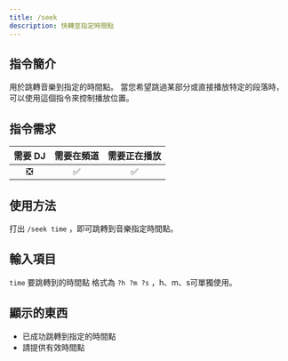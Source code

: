 ```yaml
---
title: /seek
description: 快轉至指定時間點
---
```


## 指令簡介
<Info>
用於跳轉音樂到指定的時間點。    
當您希望跳過某部分或直接播放特定的段落時，可以使用這個指令來控制播放位置。
</Info>

## 指令需求
| 需要 DJ |	需要在頻道 | 需要正在播放 |
| :-----: | :-------: | :---------: |
|   ❎   |    ✅     |     ✅      |

## 使用方法
打出 `/seek time` ，即可跳轉到音樂指定時間點。

## 輸入項目
`time` 要跳轉到的時間點
<Info>
格式為 `?h ?m ?s` ，h、m、s可單獨使用。
</Info>

## 顯示的東西
- 已成功跳轉到指定的時間點
- 請提供有效時間點